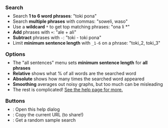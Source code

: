 ---
---


<h3 style="margin: 0; line-height: 0.5em;">Search</h3>

- Search **1 to 6 word phrases**: "toki pona"
- Search **multiple phrases** with commas: "soweli, waso"
- Use a **wildcard** `*` to get top matching phrases: "ona li \*"
- **Add** phrases with `+`: "ale + ali"
- **Subtract** phrases with `-`: "toki - toki pona"
- Limit **minimum sentence length** with `_1-6` on a phrase: "toki_2, toki_3"

<h3 style="margin-bottom: 0; line-height: 0.5em;">Options</h3>

- The "all sentences" menu sets **minimum sentence length** for **all phrases**
- **Relative** shows what % of all words are the searched word
- **Absolute** shows how many times the searched word appeared
- **Smoothing** averages out noisy graphs, but too much can be misleading
- The rest is complicated! [See the help page for more.](/ilo-muni/help)

<h3 style="margin-bottom: 0; line-height: 0.5em;">Buttons</h3>

- <Icon name="mingcute:question-line" />: Open this help dialog
- <Icon name="mingcute:copy-line" />: Copy the current URL (to share!)
- <Icon name="mingcute:refresh-3-line" />: Get a random sample search
